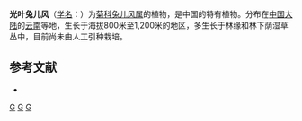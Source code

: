 {{Speciesbox
| taxon = Ainsliaea glabra
| binomial_authority = Hemsl.
}}

'''光叶兔儿风'''（[[学名|学名]]：{{lang|la|''Ainsliaea glabra''}}）为[[菊科|菊科]][[兔儿风属|兔儿风属]]的植物，是中国的特有植物。分布在[[中国大陆|中国大陆]]的[[云南|云南]]等地，生长于海拔800米至1,200米的地区，多生长于林缘和林下荫湿草丛中，目前尚未由人工引种栽培。

== 参考文献 ==
<div class="references-small">
* {{cite web| url =http://www.bioinfo.cn/db05/KmzwSpecies.php?action=view&id=4065| title =光叶兔儿风| work =《中国高等植物数据库全库》| publisher =中国科学院微生物研究所| author =昆明植物研究所| accessdate =2009-02-24| deadurl =yes| archiveurl =https://web.archive.org/web/20160304235849/http://www.bioinfo.cn/db05/KmzwSpecies.php?action=view&id=4065| archivedate =2016-03-04}}
</div>
{{Taxonbar|from=Q10890110}}

[[Category:兔儿风属|G]]
[[Category:中國特有植物|G]]
[[Category:云南植物|G]]